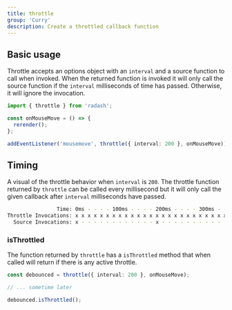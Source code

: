 ```yaml
---
title: throttle
group: 'Curry'
description: Create a throttled callback function
---
```


## Basic usage

Throttle accepts an options object with an `interval` and a source function to call when invoked. When the returned function is invoked it will only call the source function if the `interval` milliseconds of time has passed. Otherwise, it will ignore the invocation.

```ts
import { throttle } from 'radash';

const onMouseMove = () => {
  rerender();
};

addEventListener('mousemove', throttle({ interval: 200 }, onMouseMove));
```

## Timing

A visual of the throttle behavior when `interval` is `200`. The throttle function returned by `throttle` can be called every millisecond but it will only call the given callback after `interval` milliseconds have passed.

```sh
                Time: 0ms - - - - 100ms - - - - 200ms - - - - 300ms - - - - 400ms - - - -
Throttle Invocations: x x x x x x x x x x x x x x x x x x x x x x x x x x x x x x x - - -
  Source Invocations: x - - - - - - - - - - - - x - - - - - - - - - - - - - x - - - - - -
```

### isThrottled

The function returned by `throttle` has a `isThrottled` method that when called will return if there is any active throttle.

```ts
const debounced = throttle({ interval: 200 }, onMouseMove);

// ... sometime later

debounced.isThrottled();
```
